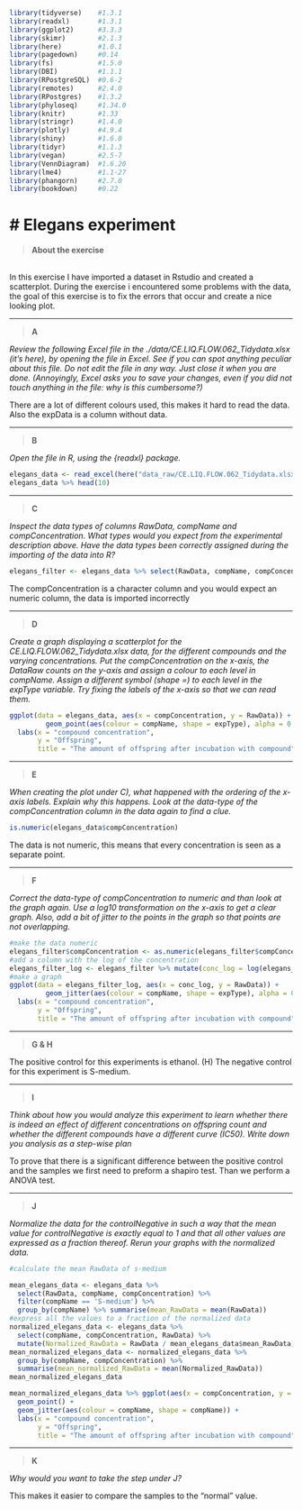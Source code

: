 ```{r setup, include=FALSE}
library(tidyverse)    #1.3.1
library(readxl)       #1.3.1
library(ggplot2)      #3.3.3
library(skimr)        #2.1.3
library(here)         #1.0.1
library(pagedown)     #0.14
library(fs)           #1.5.0
library(DBI)          #1.1.1
library(RPostgreSQL)  #0.6-2
library(remotes)      #2.4.0
library(RPostgres)    #1.3.2
library(phyloseq)     #1.34.0
library(knitr)        #1.33
library(stringr)      #1.4.0
library(plotly)       #4.9.4
library(shiny)        #1.6.0
library(tidyr)        #1.1.3
library(vegan)        #2.5-7
library(VennDiagram)  #1.6.20
library(lme4)         #1.1-27
library(phangorn)     #2.7.0
library(bookdown)     #0.22
```

# Elegans experiment{-}
================================================================================

>__About the exercise__

<br> 
In this exercise I have imported a dataset in Rstudio and created a scatterplot. During the exercise i encountered some problems with the data, the goal of this exercise is to fix the errors that occur and create a nice looking plot.

***

>__A__

_Review the following Excel file in the ./data/CE.LIQ.FLOW.062_Tidydata.xlsx (it’s here), by opening the file in Excel. See if you can spot anything peculiar about this file. Do not edit the file in any way. Just close it when you are done. (Annoyingly, Excel asks you to save your changes, even if you did not touch anything in the file: why is this cumbersome?)_


There are a lot of different colours used, this makes it hard to read the data. Also the expData is a column without data.

***

>__B__

_Open the file in R, using the {readxl} package._

```{r read_excel, message=FALSE}
elegans_data <- read_excel(here("data_raw/CE.LIQ.FLOW.062_Tidydata.xlsx"))
elegans_data %>% head(10) 


```
***

>__C__

_Inspect the data types of columns RawData, compName and compConcentration. What types would you expect from the experimental description above. Have the data types been correctly assigned during the importing of the data into R?_

```{r select, include=FALSE}
elegans_filter <- elegans_data %>% select(RawData, compName, compConcentration, expType)

```

The compConcentration is a character column and you would expect an numeric column, the data is imported incorrectly

***

>__D__

_Create a graph displaying a scatterplot for the CE.LIQ.FLOW.062_Tidydata.xlsx data, for the different compounds and the varying concentrations. Put the compConcentration on the x-axis, the DataRaw counts on the y-axis and assign a colour to each level in compName. Assign a different symbol (shape =) to each level in the expType variable. Try fixing the labels of the x-axis so that we can read them._

```{r graph, echo=FALSE}

ggplot(data = elegans_data, aes(x = compConcentration, y = RawData)) + 
         geom_point(aes(colour = compName, shape = expType), alpha = 0.7, size =1) +
  labs(x = "compound concentration", 
       y = "Offspring",
       title = "The amount of offspring after incubation with compound")

```

***

>__E__

_When creating the plot under C), what happened with the ordering of the x-axis labels. Explain why this happens. Look at the data-type of the compConcentration column in the data again to find a clue._


```{r data-type, message=FALSE}
is.numeric(elegans_data$compConcentration)
```

The data is not numeric, this means that every concentration is seen as a separate point.

***

>__F__

_Correct the data-type of compConcentration to numeric and than look at the graph again. Use a log10 transformation on the x-axis to get a clear graph. Also, add a bit of jitter to the points in the graph so that points are not overlapping._

```{r correct data, message=FALSE}
#make the data numeric
elegans_filter$compConcentration <- as.numeric(elegans_filter$compConcentration) 
#add a column with the log of the concentration
elegans_filter_log <- elegans_filter %>% mutate(conc_log = log(elegans_filter$compConcentration))
#make a graph
ggplot(data = elegans_filter_log, aes(x = conc_log, y = RawData)) + 
         geom_jitter(aes(colour = compName, shape = expType), alpha = 0.7, size =1) +
  labs(x = "compound concentration", 
       y = "Offspring",
       title = "The amount of offspring after incubation with compound")

```

***

>__G & H__

The positive control for this experiments is ethanol. (H) The negative control for this experiment is S-medium.

***

>__I__

_Think about how you would analyze this experiment to learn whether there is indeed an effect of different concentrations on offspring count and whether the different compounds have a different curve (IC50). Write down you analysis as a step-wise plan_

To prove that there is a significant difference between the positive control and the samples we first need to preform a shapiro test. Than we perform a ANOVA test.

***

>__J__

_Normalize the data for the controlNegative in such a way that the mean value for controlNegative is exactly equal to 1 and that all other values are expressed as a fraction thereof. Rerun your graphs with the normalized data._

``` {r mean negative control, message=FALSE}
#calculate the mean RawData of s-medium

mean_elegans_data <- elegans_data %>% 
  select(RawData, compName, compConcentration) %>%
  filter(compName == 'S-medium') %>%
  group_by(compName) %>% summarise(mean_RawData = mean(RawData))
#express all the values to a fraction of the normalized data
normalized_elegans_data <- elegans_data %>% 
  select(compName, compConcentration, RawData) %>%
  mutate(Normalized_RawData = RawData / mean_elegans_data$mean_RawData)
mean_normalized_elegans_data <- normalized_elegans_data %>%
  group_by(compName, compConcentration) %>%
  summarise(mean_normalized_RawData = mean(Normalized_RawData))
mean_normalized_elegans_data

```
``` {r graph normalized, message=FALSE}
mean_normalized_elegans_data %>% ggplot(aes(x = compConcentration, y = mean_normalized_RawData)) +
  geom_point() +
  geom_jitter(aes(colour = compName, shape = compName)) +
  labs(x = "compound concentration", 
       y = "Offspring",
       title = "The amount of offspring after incubation with compound")


```
***

>__K__

_Why would you want to take the step under J?_

This makes it easier to compare the samples to the "normal" value.

